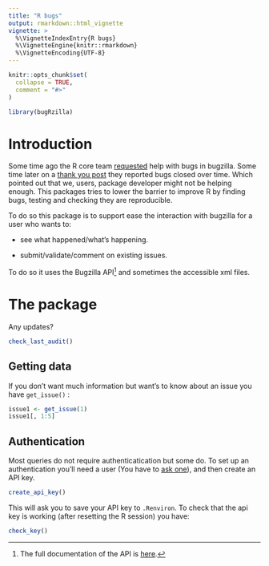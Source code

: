 ```yaml
---
title: "R bugs"
output: rmarkdown::html_vignette
vignette: >
  %\VignetteIndexEntry{R bugs}
  %\VignetteEngine{knitr::rmarkdown}
  %\VignetteEncoding{UTF-8}
---
```


```r
knitr::opts_chunk$set(
  collapse = TRUE,
  comment = "#>"
)
```

```r
library(bugRzilla)
```

# Introduction

Some time ago the R core team [requested](https://developer.r-project.org/Blog/public/2019/10/09/r-can-use-your-help-reviewing-bug-reports/index.html) help with bugs in bugzilla. Some time later on a [thank you post](https://developer.r-project.org/Blog/public/2019/12/16/thanks-for-reviewing-bug-reports/index.html) they reported bugs closed over time. Which pointed out that we, users, package developer might not be helping enough. This packages tries to lower the barrier to improve R by finding bugs, testing and checking they are reproducible.

To do so this package is to support ease the interaction with bugzilla for a user who wants to:

-   see what happened/what's happening.

-   submit/validate/comment on existing issues.

To do so it uses the Bugzilla API[^1] and sometimes the accessible xml files.

[^1]: The full documentation of the API is [here](https://bugzilla.readthedocs.io/en/latest/api/index.html "API documentation").

# The package

Any updates?

```r
check_last_audit()
```

## Getting data

If you don't want much information but want's to know about an issue you have `get_issue()` :

```r
issue1 <- get_issue(1)
issue1[, 1:5]
```

## Authentication

Most queries do not require authenticatication but some do. To set up an authentication you'll need a user (You have to [ask one](mailito:bug-report-request@r-project.org)), and then create an API key.

``` .r
create_api_key()
```

This will ask you to save your API key to `.Renviron`. To check that the api key is working (after resetting the R session) you have:

``` .r
check_key()
```
